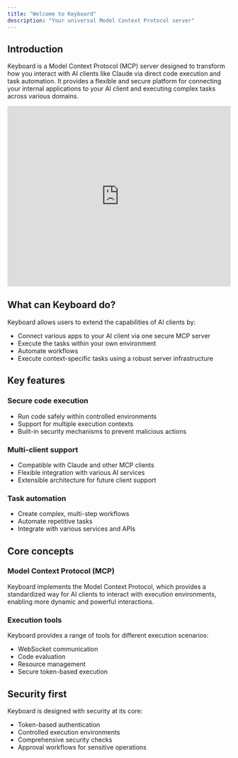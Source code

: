 ```yaml
---
title: "Welcome to Keyboard"
description: "Your universal Model Context Protocol server"
---
```


## Introduction

Keyboard is a Model Context Protocol (MCP) server designed to transform how you interact with AI clients like Claude via direct code execution and task automation. It provides a flexible and secure platform for connecting your internal applications to your AI client and executing complex tasks across various domains.

<div style="position: relative; box-sizing: content-box; max-height: 80vh; max-height: 80svh; width: 100%; aspect-ratio: 1.5376569037656904; padding: 40px 0 40px 0;"><iframe src="https://app.supademo.com/embed/cmd6bnb3t5xwac4kjx91usuv3?embed_v=2" loading="lazy" title="Keyboard Demo" allow="clipboard-write" frameborder="0" webkitallowfullscreen="true" mozallowfullscreen="true" allowfullscreen style="position: absolute; top: 0; left: 0; width: 100%; height: 100%;"></iframe></div>

## What can Keyboard do?

Keyboard allows users to extend the capabilities of AI clients by:

- Connect various apps to your AI client via one secure MCP server
- Execute the tasks within your own environment
- Automate workflows
- Execute context-specific tasks using a robust server infrastructure

## Key features

### Secure code execution

- Run code safely within controlled environments
- Support for multiple execution contexts
- Built-in security mechanisms to prevent malicious actions

### Multi-client support

- Compatible with Claude and other MCP clients
- Flexible integration with various AI services
- Extensible architecture for future client support

### Task automation

- Create complex, multi-step workflows
- Automate repetitive tasks
- Integrate with various services and APIs

## Core concepts

### Model Context Protocol (MCP)

Keyboard implements the Model Context Protocol, which provides a standardized way for AI clients to interact with execution environments, enabling more dynamic and powerful interactions.

### Execution tools

Keyboard provides a range of tools for different execution scenarios:

- WebSocket communication
- Code evaluation
- Resource management
- Secure token-based execution

## Security first

Keyboard is designed with security at its core:

- Token-based authentication
- Controlled execution environments
- Comprehensive security checks
- Approval workflows for sensitive operations